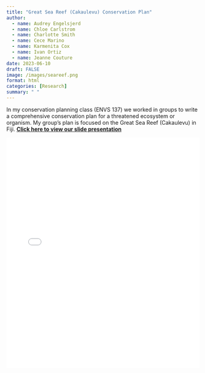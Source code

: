 ```yaml
---
title: "Great Sea Reef (Cakaulevu) Conservation Plan"
author:
  - name: Audrey Engelsjerd
  - name: Chloe Carlstrom
  - name: Charlotte Smith
  - name: Cece Marino
  - name: Karmenita Cox
  - name: Ivan Ortiz
  - name: Jeanne Couture
date: 2023-06-10
draft: FALSE
image: /images/seareef.png
format: html
categories: [Research]
summary: " "
---
```


In my conservation planning class (ENVS 137) we worked in groups to write a comprehensive conservation plan for a threatened ecosystem or organism. My group's plan is focused on the Great Sea Reef (Cakaulevu) in Fiji.  [**Click here to view our slide presentation**](/posts/seareef/ES137.S2023GiantSeaReefpres.pdf)

::: {style="height: 600px;"}
<iframe src="/posts/seareef/ES137.S2023.GiantSeaReef.pdf" width="100%" height="100%" style="border: none;"></iframe>
:::